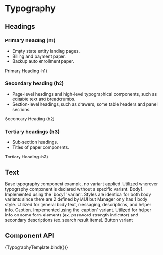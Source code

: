 
<Meta title="Elements/Typography/Text" component={Typography} />


# Typography

## Headings

### Primary heading (h1)

- Empty state entity landing pages.
- Billing and payment paper.
- Backup auto enrollment paper.

<Canvas>
  <Story name="Primary">
    <Typography variant="h1" gutterBottom>
      Primary Heading (h1)
    </Typography>
  </Story>
</Canvas>

### Secondary heading (h2)

- Page-level headings and high-level typographical components, such as editable text and breadcrumbs.
- Section-level headings, such as drawers, some table headers and panel sections.

<Canvas>
  <Story name="Secondary">
    <Typography variant="h2" gutterBottom>
      Secondary Heading (h2)
    </Typography>
  </Story>
</Canvas>

### Tertiary headings (h3)

- Sub-section headings.
- Titles of paper components.

<Canvas>
  <Story name="Tertiary">
    <Typography variant="h3" gutterBottom>
      Tertiary Heading (h3)
    </Typography>
  </Story>
</Canvas>

## Text

<Canvas>
  <Story name="base">
    <Typography gutterBottom>
      Base typography component example, no variant applied. Utilized wherever
      typography component is declared without a specific variant.
    </Typography>
  </Story>
</Canvas>

<Canvas>
  <Story name="body1">
    <Typography variant="body1" gutterBottom>
      Body1. Implemented using the 'body1' variant. Styles are identical for
      both body variants since there are 2 defined by MUI but Manager only has 1
      body style. Utilized for general body text, messaging, descriptions, and
      helper info.
    </Typography>
  </Story>
</Canvas>

<Canvas>
  <Story name="caption">
    <Typography variant="caption" gutterBottom>
      Caption. Implemented using the 'caption' variant. Utilized for helper info
      on some form elements (ex. password strength indicator) and secondary
      descriptions (ex. search result items).
    </Typography>
  </Story>
</Canvas>

<Canvas>
  <Story name="button">
    <Typography variant="button" gutterBottom>
      Button variant
    </Typography>
  </Story>
</Canvas>

## Component API

<Canvas>
  <Story
    name="Component API"
    args={{
      children: 'Hello World',
      variant: 'body1',
    }}
    argTypes={{
      children: {
        description: 'A string that will be rendered inside the HTML element',
      },
      variant: {
        description: 'A string that denotes the HTML base element to use',
        control: {
          type: 'radio',
          labels: ['h1', 'h2', 'h3', 'body1', 'caption', 'button', 'undefined'],
          options: ['h1', 'h2', 'h3', 'body1', 'caption', 'button', undefined],
        },
      },
    }}
  >
    {TypographyTemplate.bind({})}
  </Story>
</Canvas>

<ArgsTable story="Component API" />

